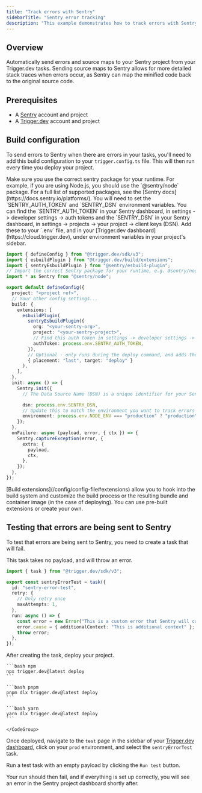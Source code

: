 ```yaml
---
title: "Track errors with Sentry"
sidebarTitle: "Sentry error tracking"
description: "This example demonstrates how to track errors with Sentry using Trigger.dev."
---
```


## Overview

Automatically send errors and source maps to your Sentry project from your Trigger.dev tasks. Sending source maps to Sentry allows for more detailed stack traces when errors occur, as Sentry can map the minified code back to the original source code.

## Prerequisites

- A [Sentry](https://sentry.io) account and project
- A [Trigger.dev](https://trigger.dev) account and project

## Build configuration

To send errors to Sentry when there are errors in your tasks, you'll need to add this build configuration to your `trigger.config.ts` file. This will then run every time you deploy your project.

<Note>
  Make sure you use the correct sentry package for your runtime. For example, if you are using
  Node.js, you should use the `@sentry/node` package. For a full list of supported packages, see the
  [Sentry docs](https://docs.sentry.io/platforms/).
</Note>

<Note>
  You will need to set the `SENTRY_AUTH_TOKEN` and `SENTRY_DSN` environment variables. You can find
  the `SENTRY_AUTH_TOKEN` in your Sentry dashboard, in settings -> developer settings -> auth tokens
  and the `SENTRY_DSN` in your Sentry dashboard, in settings -> projects -> your project -> client
  keys (DSN). Add these to your `.env` file, and in your [Trigger.dev
  dashboard](https://cloud.trigger.dev), under environment variables in your project's sidebar.
</Note>

```ts trigger.config.ts
import { defineConfig } from "@trigger.dev/sdk/v3";
import { esbuildPlugin } from "@trigger.dev/build/extensions";
import { sentryEsbuildPlugin } from "@sentry/esbuild-plugin";
// Import the correct Sentry package for your runtime, e.g. @sentry/node for Node.js or @Sentry/nextjs for Next.js
import * as Sentry from "@sentry/node";

export default defineConfig({
  project: "<project ref>",
  // Your other config settings...
  build: {
    extensions: [
      esbuildPlugin(
        sentryEsbuildPlugin({
          org: "<your-sentry-org>",
          project: "<your-sentry-project>",
          // Find this auth token in settings -> developer settings -> auth tokens
          authToken: process.env.SENTRY_AUTH_TOKEN,
        }),
        // Optional - only runs during the deploy command, and adds the plugin to the end of the list of plugins
        { placement: "last", target: "deploy" }
      ),
    ],
  },
  init: async () => {
    Sentry.init({
      // The Data Source Name (DSN) is a unique identifier for your Sentry project.

      dsn: process.env.SENTRY_DSN,
      // Update this to match the environment you want to track errors for
      environment: process.env.NODE_ENV === "production" ? "production" : "development",
    });
  },
  onFailure: async (payload, error, { ctx }) => {
    Sentry.captureException(error, {
      extra: {
        payload,
        ctx,
      },
    });
  },
});
```

<Note>
  [Build extensions](/config/config-file#extensions) allow you to hook into the build system and
  customize the build process or the resulting bundle and container image (in the case of
  deploying). You can use pre-built extensions or create your own.
</Note>

## Testing that errors are being sent to Sentry

To test that errors are being sent to Sentry, you need to create a task that will fail.

This task takes no payload, and will throw an error.

```ts trigger/sentry-error-test.ts
import { task } from "@trigger.dev/sdk/v3";

export const sentryErrorTest = task({
  id: "sentry-error-test",
  retry: {
    // Only retry once
    maxAttempts: 1,
  },
  run: async () => {
    const error = new Error("This is a custom error that Sentry will capture");
    error.cause = { additionalContext: "This is additional context" };
    throw error;
  },
});
```

After creating the task, deploy your project.

 <CodeGroup>

    ```bash npm
    npx trigger.dev@latest deploy
    ```

    ```bash pnpm
    pnpm dlx trigger.dev@latest deploy
    ```

    ```bash yarn
    yarn dlx trigger.dev@latest deploy
    ```

    </CodeGroup>

Once deployed, navigate to the `test` page in the sidebar of your [Trigger.dev dashboard](https://cloud.trigger.dev), click on your `prod` environment, and select the `sentryErrorTest` task.

Run a test task with an empty payload by clicking the `Run test` button.

Your run should then fail, and if everything is set up correctly, you will see an error in the Sentry project dashboard shortly after.
